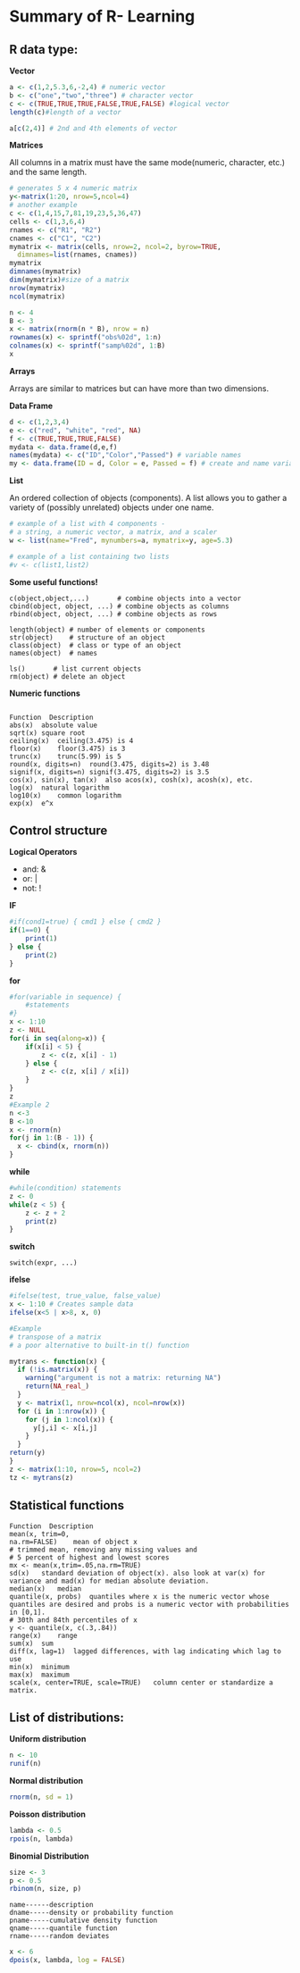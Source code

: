 Summary of R- Learning
========================================================

R data type:
----
**Vector**
```r
a <- c(1,2,5.3,6,-2,4) # numeric vector
b <- c("one","two","three") # character vector
c <- c(TRUE,TRUE,TRUE,FALSE,TRUE,FALSE) #logical vector
length(c)#length of a vector
```
```r
a[c(2,4)] # 2nd and 4th elements of vector
```
**Matrices**

All columns in a matrix must have the same mode(numeric, character, etc.) and the same length.
```r
# generates 5 x 4 numeric matrix 
y<-matrix(1:20, nrow=5,ncol=4)
# another example
c <- c(1,4,15,7,81,19,23,5,36,47)
cells <- c(1,3,6,4)
rnames <- c("R1", "R2")
cnames <- c("C1", "C2") 
mymatrix <- matrix(cells, nrow=2, ncol=2, byrow=TRUE,
  dimnames=list(rnames, cnames))
mymatrix
dimnames(mymatrix)
dim(mymatrix)#size of a matrix
nrow(mymatrix)
ncol(mymatrix)
```
```r
n <- 4
B <- 3
x <- matrix(rnorm(n * B), nrow = n)
rownames(x) <- sprintf("obs%02d", 1:n)
colnames(x) <- sprintf("samp%02d", 1:B)
x

```

**Arrays**

Arrays are similar to matrices but can have more than two dimensions.

**Data Frame**
```r
d <- c(1,2,3,4)
e <- c("red", "white", "red", NA)
f <- c(TRUE,TRUE,TRUE,FALSE)
mydata <- data.frame(d,e,f)
names(mydata) <- c("ID","Color","Passed") # variable names
my <- data.frame(ID = d, Color = e, Passed = f) # create and name variable all at once
```
**List**

An ordered collection of objects (components). A list allows you to gather a variety of (possibly unrelated) objects under one name.
```r
# example of a list with 4 components - 
# a string, a numeric vector, a matrix, and a scaler 
w <- list(name="Fred", mynumbers=a, mymatrix=y, age=5.3)

# example of a list containing two lists 
#v <- c(list1,list2)
```
**Some useful functions!**
```
c(object,object,...)       # combine objects into a vector
cbind(object, object, ...) # combine objects as columns
rbind(object, object, ...) # combine objects as rows 

length(object) # number of elements or components
str(object)    # structure of an object 
class(object)  # class or type of an object
names(object)  # names

ls()       # list current objects
rm(object) # delete an object
```
**Numeric functions**
```

Function  Description
abs(x)	absolute value
sqrt(x)	square root
ceiling(x)	ceiling(3.475) is 4
floor(x)	floor(3.475) is 3
trunc(x)	trunc(5.99) is 5
round(x, digits=n)	round(3.475, digits=2) is 3.48
signif(x, digits=n)	signif(3.475, digits=2) is 3.5
cos(x), sin(x), tan(x)	also acos(x), cosh(x), acosh(x), etc.
log(x)	natural logarithm
log10(x)	common logarithm
exp(x)	e^x
```
Control structure
-----
**Logical Operators**

- and: &
- or: |
- not: !

**IF**
```r
#if(cond1=true) { cmd1 } else { cmd2 }
if(1==0) {
    print(1) 
} else { 
    print(2) 
}
```
**for**
```r
#for(variable in sequence) { 
    #statements
#}
x <- 1:10
z <- NULL
for(i in seq(along=x)) { 
    if(x[i] < 5) { 
        z <- c(z, x[i] - 1)  
    } else { 
        z <- c(z, x[i] / x[i])  
    } 
}
z
#Example 2
n <-3
B <-10
x <- rnorm(n)
for(j in 1:(B - 1)) {
  x <- cbind(x, rnorm(n))
}
```
**while**
```r
#while(condition) statements
z <- 0
while(z < 5) { 
    z <- z + 2
    print(z)  
}
```
**switch**
```
switch(expr, ...)
```
**ifelse**
```r
#ifelse(test, true_value, false_value)
x <- 1:10 # Creates sample data
ifelse(x<5 | x>8, x, 0)
```
```r
#Example
# transpose of a matrix
# a poor alternative to built-in t() function

mytrans <- function(x) { 
  if (!is.matrix(x)) {
    warning("argument is not a matrix: returning NA")
    return(NA_real_)
  }
  y <- matrix(1, nrow=ncol(x), ncol=nrow(x)) 
  for (i in 1:nrow(x)) {
    for (j in 1:ncol(x)) {
      y[j,i] <- x[i,j] 
    }
  }
return(y)
}
z <- matrix(1:10, nrow=5, ncol=2)
tz <- mytrans(z)
```

Statistical functions
-------
```
Function  Description
mean(x, trim=0,
na.rm=FALSE)	mean of object x
# trimmed mean, removing any missing values and 
# 5 percent of highest and lowest scores 
mx <- mean(x,trim=.05,na.rm=TRUE)
sd(x)	standard deviation of object(x). also look at var(x) for variance and mad(x) for median absolute deviation.
median(x)	median
quantile(x, probs)	quantiles where x is the numeric vector whose quantiles are desired and probs is a numeric vector with probabilities in [0,1].
# 30th and 84th percentiles of x
y <- quantile(x, c(.3,.84))
range(x)	range
sum(x)	sum
diff(x, lag=1)	lagged differences, with lag indicating which lag to use
min(x)	minimum
max(x)	maximum
scale(x, center=TRUE, scale=TRUE)	column center or standardize a matrix.
```

List of distributions:
---------
**Uniform distribution**
```r
n <- 10
runif(n)
```
**Normal distribution**
```r
rnorm(n, sd = 1)
```
**Poisson distribution**
```r
lambda <- 0.5
rpois(n, lambda)
```
**Binomial Distribution**
```r
size <- 3
p <- 0.5
rbinom(n, size, p)
```
```
name------description
dname-----density or probability function
pname-----cumulative density function
qname-----quantile function
rname-----random deviates
```
```r
x <- 6
dpois(x, lambda, log = FALSE)
```

